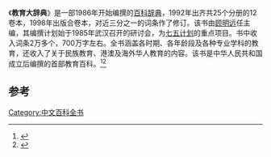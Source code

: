 《'''教育大辞典'''》是一部1986年开始编撰的[[百科辞典|百科辞典]]，1992年出齐共25个分册的12卷本，1998年出版合卷本，对近三分之一的词条作了修订。该书由[[顾明远|顾明远]]任主编，其编撰计划始于1985年武汉召开的研讨会，为[[七五计划|七五计划]]的重点项目。书中收入词条2万多个，700万字左右。全书涵盖各时期、各年龄段及各种专业学科的教育，还收入了关于民族教育、港澳及海外华人教育的内容。该书是中华人民共和国成立后编撰的首部教育百科。<ref>{{cite web |url=http://news.sina.com.cn/richtalk/news/9811/111730.html |title=《教育大辞典》通过专家鉴定 |publisher=News.sina.com.cn |date= |accessdate=2020-08-06 |archive-date=2016-03-04 |archive-url=https://web.archive.org/web/20160304225602/http://news.sina.com.cn/richtalk/news/9811/111730.html |dead-url=no }}</ref><ref>{{cite web|url=http://wuxizazhi.cnki.net/Article/CSYA199206002.html |title=《教育大辞典》的“大、齐、新”特色 |publisher=Wuxizazhi.cnki.net |date= |accessdate=2020-08-06}}</ref>

==参考==
{{reflist}}
[[Category:中文百科全书|Category:中文百科全书]]